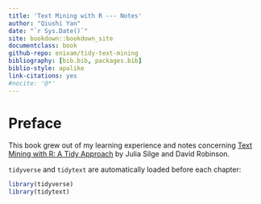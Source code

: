 ```yaml
--- 
title: 'Text Mining with R --- Notes'
author: "Qiushi Yan"
date: "`r Sys.Date()`"
site: bookdown::bookdown_site
documentclass: book
github-repo: enixam/tidy-text-mining
bibliography: [bib.bib, packages.bib]
biblio-style: apalike
link-citations: yes
#nocite: '@*'
--- 
```



# Preface {-}  


This book grew out of my learning experience and notes concerning [Text Mining with R: A Tidy Approach](https://www.tidytextmining.com/) by Julia Silge and David Robinson.  

`tidyverse` and `tidytext` are automatically loaded before each chapter: 

```r
library(tidyverse)
library(tidytext)
```


